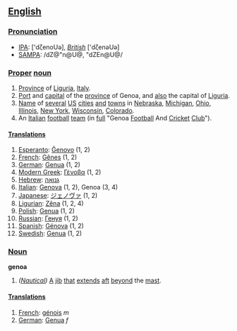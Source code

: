 ==[[English]]==

===[[Pronunciation]]===
*[[IPA]]: ['dζenoUə], ''[[British]]'' ['dζenəUə]
*[[SAMPA]]: /dZ@"n@U@, "dZEn@U@/
===[[Proper]] [[noun]]===

#[[Province]] of [[Liguria]], [[Italy]].
#[[Port]] and [[capital]] of the [[province]] of Genoa, and [[also]] the capital of [[Liguria]].
#[[Name]] of [[several]] [[US]] [[city|cities]] [[and]] [[town]]s in [[Nebraska]], [[Michigan]], [[Ohio]], [[Illinois]], [[New York]], [[Wisconsin]], [[Colorado]].
#An [[Italian]] [[football]] [[team]] (in [[full]] "Genoa [[Football]] And [[Cricket]] [[Club]]").

====[[translation|Translations]]====

#[[Esperanto]]: [[Ĝenovo]] (1, 2)
#[[French]]: [[Gênes]] (1, 2)
#[[German]]: [[Genua]] (1, 2)
#[[Modern Greek]]: [[Γένοβα]] (1, 2)
#[[Hebrew]]: [[גנואה]]   
#[[Italian]]: [[Genova]] (1, 2), Genoa (3, 4)
#[[Japanese]]: [[ジェノヴァ]] (1, 2)
#[[Ligurian]]: [[Zêna]] (1, 2, 4)
#[[Polish]]: [[Genua]] (1, 2)
#[[Russian]]: [[Генуя]] (1, 2)
#[[Spanish]]: [[Génova]] (1, 2)
#[[Swedish]]: [[Genua]] (1, 2)

===[[Noun]]===
'''genoa'''

#''([[Nautical]])'' [[A]] [[jib]] [[that]] [[extends]] [[aft]] [[beyond]] the [[mast]].

====[[translation|Translations]]====

#[[French]]: [[génois]] ''m''
#[[German]]: [[Genua]] ''f''